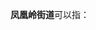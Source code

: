 '''凤凰岭街道'''可以指：
{{PRC admin/disambig|15/03/02/001/000|37/13/12/007/000}}
{{disambig|cat=五字乡级行政区划-街道名消歧义}}